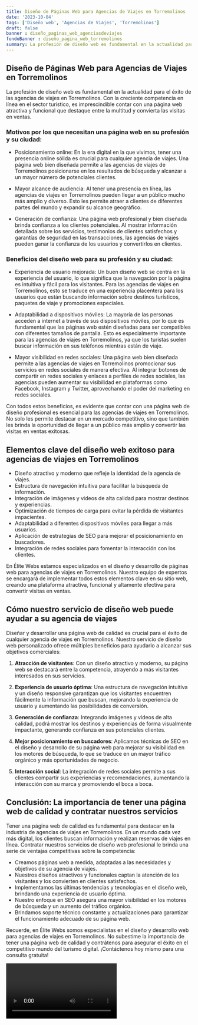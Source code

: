 ```yaml
---
title: Diseño de Páginas Web para Agencias de Viajes en Torremolinos
date: '2023-10-04'
tags: ['Diseño web', 'Agencias de Viajes', 'Torremolinos']
draft: false
banner : diseño_paginas_web_agenciasdeviajes
fondoBanner : diseño_pagina_web_torremolinos
summary: La profesión de diseño web es fundamental en la actualidad para el éxito de las agencias de viajes en Torremolinos. Con la creciente competencia en línea en el sector turístico, es imprescindible contar con una página web atractiva y funcional que destaque entre la multitud y convierta las visitas en ventas. 
---
```


## Diseño de Páginas Web para Agencias de Viajes en Torremolinos

La profesión de diseño web es fundamental en la actualidad para el éxito de las agencias de viajes en Torremolinos. Con la creciente competencia en línea en el sector turístico, es imprescindible contar con una página web atractiva y funcional que destaque entre la multitud y convierta las visitas en ventas. 

### Motivos por los que necesitan una página web en su profesión y su ciudad:

- Posicionamiento online: En la era digital en la que vivimos, tener una presencia online sólida es crucial para cualquier agencia de viajes. Una página web bien diseñada permite a las agencias de viajes de Torremolinos posicionarse en los resultados de búsqueda y alcanzar a un mayor número de potenciales clientes.

- Mayor alcance de audiencia: Al tener una presencia en línea, las agencias de viajes en Torremolinos pueden llegar a un público mucho más amplio y diverso. Esto les permite atraer a clientes de diferentes partes del mundo y expandir su alcance geográfico.

- Generación de confianza: Una página web profesional y bien diseñada brinda confianza a los clientes potenciales. Al mostrar información detallada sobre los servicios, testimonios de clientes satisfechos y garantías de seguridad en las transacciones, las agencias de viajes pueden ganar la confianza de los usuarios y convertirlos en clientes.

### Beneficios del diseño web para su profesión y su ciudad:

- Experiencia de usuario mejorada: Un buen diseño web se centra en la experiencia del usuario, lo que significa que la navegación por la página es intuitiva y fácil para los visitantes. Para las agencias de viajes en Torremolinos, esto se traduce en una experiencia placentera para los usuarios que están buscando información sobre destinos turísticos, paquetes de viaje y promociones especiales.

- Adaptabilidad a dispositivos móviles: La mayoría de las personas acceden a internet a través de sus dispositivos móviles, por lo que es fundamental que las páginas web estén diseñadas para ser compatibles con diferentes tamaños de pantalla. Esto es especialmente importante para las agencias de viajes en Torremolinos, ya que los turistas suelen buscar información en sus teléfonos mientras están de viaje.

- Mayor visibilidad en redes sociales: Una página web bien diseñada permite a las agencias de viajes en Torremolinos promocionar sus servicios en redes sociales de manera efectiva. Al integrar botones de compartir en redes sociales y enlaces a perfiles de redes sociales, las agencias pueden aumentar su visibilidad en plataformas como Facebook, Instagram y Twitter, aprovechando el poder del marketing en redes sociales.

Con todos estos beneficios, es evidente que contar con una página web de diseño profesional es esencial para las agencias de viajes en Torremolinos. No solo les permite destacar en un mercado competitivo, sino que también les brinda la oportunidad de llegar a un público más amplio y convertir las visitas en ventas exitosas.

<GifSeo />

<Cta />

## Elementos clave del diseño web exitoso para agencias de viajes en Torremolinos

- Diseño atractivo y moderno que refleje la identidad de la agencia de viajes.
- Estructura de navegación intuitiva para facilitar la búsqueda de información.
- Integración de imágenes y videos de alta calidad para mostrar destinos y experiencias.
- Optimización de tiempos de carga para evitar la pérdida de visitantes impacientes.
- Adaptabilidad a diferentes dispositivos móviles para llegar a más usuarios.
- Aplicación de estrategias de SEO para mejorar el posicionamiento en buscadores.
- Integración de redes sociales para fomentar la interacción con los clientes.

En Élite Webs estamos especializados en el diseño y desarrollo de páginas web para agencias de viajes en Torremolinos. Nuestro equipo de expertos se encargará de implementar todos estos elementos clave en su sitio web, creando una plataforma atractiva, funcional y altamente efectiva para convertir visitas en ventas.

## Cómo nuestro servicio de diseño web puede ayudar a su agencia de viajes

Diseñar y desarrollar una página web de calidad es crucial para el éxito de cualquier agencia de viajes en Torremolinos. Nuestro servicio de diseño web personalizado ofrece múltiples beneficios para ayudarlo a alcanzar sus objetivos comerciales:

1. **Atracción de visitantes**: Con un diseño atractivo y moderno, su página web se destacará entre la competencia, atrayendo a más visitantes interesados en sus servicios.

2. **Experiencia de usuario óptima**: Una estructura de navegación intuitiva y un diseño responsive garantizan que los visitantes encuentren fácilmente la información que buscan, mejorando la experiencia de usuario y aumentando las posibilidades de conversión.

3. **Generación de confianza**: Integrando imágenes y videos de alta calidad, podrá mostrar los destinos y experiencias de forma visualmente impactante, generando confianza en sus potenciales clientes.

4. **Mejor posicionamiento en buscadores**: Aplicamos técnicas de SEO en el diseño y desarrollo de su página web para mejorar su visibilidad en los motores de búsqueda, lo que se traduce en un mayor tráfico orgánico y más oportunidades de negocio.

5. **Interacción social**: La integración de redes sociales permite a sus clientes compartir sus experiencias y recomendaciones, aumentando la interacción con su marca y promoviendo el boca a boca.

## Conclusión: La importancia de tener una página web de calidad y contratar nuestros servicios

Tener una página web de calidad es fundamental para destacar en la industria de agencias de viajes en Torremolinos. En un mundo cada vez más digital, los clientes buscan información y realizan reservas de viajes en línea. Contratar nuestros servicios de diseño web profesional le brinda una serie de ventajas competitivas sobre la competencia:

- Creamos páginas web a medida, adaptadas a las necesidades y objetivos de su agencia de viajes.
- Nuestros diseños atractivos y funcionales captan la atención de los visitantes y los convierten en clientes satisfechos.
- Implementamos las últimas tendencias y tecnologías en el diseño web, brindando una experiencia de usuario óptima.
- Nuestro enfoque en SEO asegura una mayor visibilidad en los motores de búsqueda y un aumento del tráfico orgánico.
- Brindamos soporte técnico constante y actualizaciones para garantizar el funcionamiento adecuado de su página web.

Recuerde, en Élite Webs somos especialistas en el diseño y desarrollo web para agencias de viajes en Torremolinos. No subestime la importancia de tener una página web de calidad y contrátenos para asegurar el éxito en el competitivo mundo del turismo digital. ¡Contáctenos hoy mismo para una consulta gratuita!

<Video />

<CtaBot job='Agencias de Viajes' city='Torremolinos'/>

<Gmaps query='Torremolinos+españa+maps' />